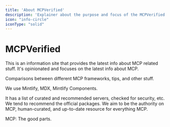 ```yaml
---
title: 'About MCPVerified'
description: 'Explainer about the purpose and focus of the MCPVerified site.'
icon: "info-circle"
iconType: "solid"
---
```


# MCPVerified

This is an information site that provides the latest info about MCP related stuff.
It's opinionated and focuses on the latest info about MCP.

Comparisons between different MCP frameworks, tips, and other stuff.

We use Mintlify, MDX, Mintlify Components.

It has a list of curated and recommended servers, checked for security, etc. We tend to recommend the official packages.
We aim to be the authority on MCP, human-curated, and up-to-date resource for everything MCP.

MCP: The good parts.
